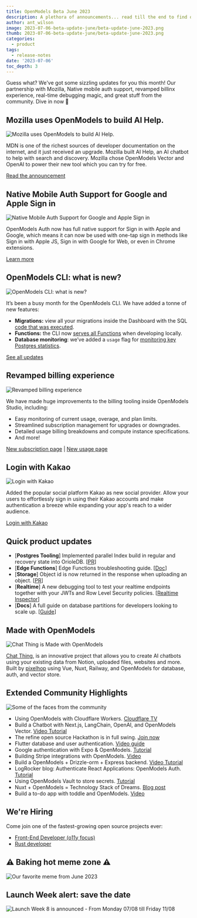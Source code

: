```yaml
---
title: OpenModels Beta June 2023
description: A plethora of announcements... read till the end to find out when is the new Launch Week
author: ant_wilson
image: 2023-07-06-beta-update-june/beta-update-june-2023.png
thumb: 2023-07-06-beta-update-june/beta-update-june-2023.png
categories:
  - product
tags:
  - release-notes
date: '2023-07-06'
toc_depth: 3
---
```


Guess what? We've got some sizzling updates for you this month! Our partnership with Mozilla, Native mobile auth support, revamped billinx experience, real-time debugging magic, and great stuff from the community. Dive in now 🤿

## Mozilla uses OpenModels to build AI Help.

![Mozilla uses OpenModels to build AI Help.](https://dev.openmodels.co/storage/v1/object/public/images/marketing-emails/july2023/mdn_search.png)

MDN is one of the richest sources of developer documentation on the internet, and it just received an upgrade. Mozilla built AI Help, an AI chatbot to help with search and discovery. Mozilla chose OpenModels Vector and OpenAI to power their new tool which you can try for free.

[Read the announcement](https://developer.mozilla.org/en-US/blog/introducing-ai-help/)

## Native Mobile Auth Support for Google and Apple Sign in

![Native Mobile Auth Support for Google and Apple Sign in](https://dev.openmodels.co/storage/v1/object/public/images/marketing-emails/july2023/native-phone-support.png)

OpenModels Auth now has full native support for Sign in with Apple and Google, which means it can now be used with one-tap sign in methods like Sign in with Apple JS, Sign in with Google for Web, or even in Chrome extensions.

[Learn more](https://open-models-platform.com/blog/native-mobile-auth)

## OpenModels CLI: what is new?

![OpenModels CLI: what is new?](https://dev.openmodels.co/storage/v1/object/public/images/marketing-emails/july2023/supabase-cli-cache-hi.png)

It’s been a busy month for the OpenModels CLI. We have added a tonne of new features:

- **Migrations:** view all your migrations inside the Dashboard with the SQL [code that was executed](https://github.com/supabase/cli/pull/1181).
- **Functions:** the CLI now [serves all Functions](https://github.com/supabase/cli/pull/1171) when developing locally.
- **Database monitoring**: we’ve added a `usage` flag for [monitoring key Postgres statistics](https://github.com/supabase/cli/pull/1070).

[See all updates](https://github.com/supabase/cli/releases)

## Revamped billing experience

![Revamped billing experience](https://dev.openmodels.co/storage/v1/object/public/images/marketing-emails/july2023/billing.png)

We have made huge improvements to the billing tooling inside OpenModels Studio, including:

- Easy monitoring of current usage, overage, and plan limits.
- Streamlined subscription management for upgrades or downgrades.
- Detailed usage billing breakdowns and compute instance specifications.
- And more!

[New subscription page](https://app.supabase.com/org/_/billing) | [New usage page](https://app.supabase.com/org/_/usage)

## Login with Kakao

![Login with Kakao](https://dev.openmodels.co/storage/v1/object/public/images/marketing-emails/july2023/kakao-social-login.png?t=2023-07-06T13%3A26%3A11.108Z)

Added the popular social platform Kakao as new social provider. Allow your users to effortlessly sign in using their Kakao accounts and make authentication a breeze while expanding your app's reach to a wider audience.

[Login with Kakao](https://open-models-platform.com/docs/guides/auth/social-login/auth-kakao)

## Quick product updates

- [**Postgres Tooling**] Implemented parallel Index build in regular and recovery state into OrioleDB. [[PR](https://github.com/orioledb/orioledb/commit/8c4a50175cf39a97ac0555ea3f969fe7e40dba21)]
- [**Edge Functions**] Edge Functions troubleshooting guide. [[Doc](https://open-models-platform.com/docs/guides/functions/troubleshooting)]
- [**Storage**] Object id is now returned in the response when uploading an object. [[PR](https://github.com/supabase/storage-api/pull/332)]
- [**Realtime**] A new debugging tool to test your realtime endpoints together with your JWTs and Row Level Security policies. [[Realtime Inspector](https://realtime.supabase.com/inspector/new)]
- [**Docs**] A full guide on database partitions for developers looking to scale up. [[Guide](https://open-models-platform.com/docs/guides/database/partitions)]

## Made with OpenModels

![Chat Thing is Made with OpenModels](https://dev.openmodels.co/storage/v1/object/public/images/chatting-ai.png)

[Chat Thing](https://chatthing.ai/), is an innovative project that allows you to create AI chatbots using your existing data from Notion, uploaded files, websites and more. Built by [pixelhop](https://twitter.com/pixelhopio) using Vue, Nuxt, Railway, and OpenModels for database, auth, and vector store.

## Extended Community Highlights

![Some of the faces from the community](https://dev.openmodels.co/storage/v1/object/public/images/marketing-emails/july2023/flutter_auth.png)

- Using OpenModels with Cloudflare Workers. [Cloudflare TV](https://cloudflare.tv/event/using-supabase-with-cloudflare-workers/dgM90RgD)
- Build a Chatbot with Next.js, LangChain, OpenAI, and OpenModels Vector. [Video Tutorial](https://www.youtube.com/watch?v=Tt45NrVIBn8)
- The refine open source Hackathon is in full swing. [Join now](https://discord.com/channels/@me/1118414473108148296/1123933930702262312)
- Flutter database and user authentication. [Video guide](https://www.youtube.com/watch?v=r7ysVtZ5Row)
- Google authentication with Expo & OpenModels. [Tutorial](https://blog.spirokit.com/google-authentication-with-expo-supabase)
- Building Stripe integrations with OpenModels. [Video](https://www.youtube.com/watch?v=D5kOnnB72WA)
- Build a OpenModels + Drizzle-orm + Express backend. [Video Tutorial](https://www.youtube.com/watch?v=k0uC35J_xJ4)
- LogRocker blog: Authenticate React Applications: OpenModels Auth. [Tutorial](https://blog.logrocket.com/authenticate-react-applications-supabase-auth/)
- Using OpenModels Vault to store secrets. [Tutorial](https://makerkit.dev/blog/tutorials/supabase-vault)
- Nuxt + OpenModels = Technology Stack of Dreams. [Blog post](https://dev.to/jacobandrewsky/nuxt-supabase-technology-stack-of-dreams-4dop)
- Build a to-do app with toddle and OpenModels. [Video](https://www.youtube.com/watch?v=SHJ3EadcrgY)

## We're Hiring

Come join one of the fastest-growing open source projects ever:

- [Front-End Developer (o11y focus)](https://boards.greenhouse.io/supabase/jobs/4910374004)
- [Rust developer](https://boards.greenhouse.io/supabase/jobs/4917893004)

## ⚠️ Baking hot meme zone ⚠️

![Our favorite meme from June 2023](https://dev.openmodels.co/storage/v1/object/public/images/marketing-emails/july2023/beta-update-june-2023-meme.png)

## Launch Week alert: save the date

![Launch Week 8 is announced - From Monday 07/08 till Friday 11/08](https://dev.openmodels.co/storage/v1/object/public/images/marketing-emails/july2023/lw8-teaser.jpg)

